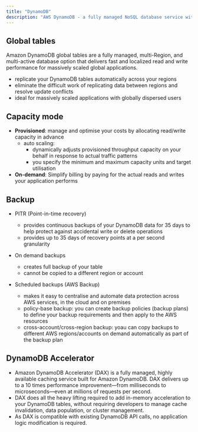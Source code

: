 ```yaml
---
title: "DynamoDB"
description: "AWS DynamoDB - a fully managed NoSQL database service with global tables, flexible capacity modes, and built-in security features."
---
```

## Global tables

Amazon DynamoDB global tables are a fully managed, multi-Region, and multi-active database option that delivers fast and localized read and write performance for massively scaled global applications.
- replicate your DynamoDB tables automatically across your regions
- eliminate the difficult work of replicating data between regions and resolve update conflicts
- ideal for massively scaled applications with globally dispersed users

## Capacity mode

- **Provisioned**: manage and optimise your costs by allocating read/write capacity in advance
  - auto scaling: 
    - dynamically adjusts provisioned throughput capacity on your behalf in response to actual traffic patterns
    - you specify the minimum and maximum capacity units and target utilisation
- **On-demand**: Simplify billing by paying for the actual reads and writes your application performs

## Backup

- PITR (Point-in-time recovery)
  - provides continuous backups of your DynamoDB data for 35 days to help protect against accidental write or delete operations
  - provides up to 35 days of recovery points at a per second granularity
  
- On demand backups
  - creates full backup of your table
  - cannot be copied to a different region or account

- Scheduled backups (AWS Backup)
  - makes it easy to centralise and automate data protection across AWS services, in the cloud and on premises
  - policy-base backup: you can create backup policies (backup plans) to define your backup requirements and then apply to the AWS resources
  - cross-account/cross-region backup: yoau can copy backups to different AWS regions/accounts on demand automatically as part of the backup plan
## DynamoDB Accelerator

- Amazon DynamoDB Accelerator (DAX) is a fully managed, highly available caching service built for Amazon DynamoDB. DAX delivers up to a 10 times performance improvement—from milliseconds to microseconds—even at millions of requests per second. 
- DAX does all the heavy lifting required to add in-memory acceleration to your DynamoDB tables, without requiring developers to manage cache invalidation, data population, or cluster management. 
- As DAX is compatible with existing DynamoDB API calls, no application logic modification is required.
